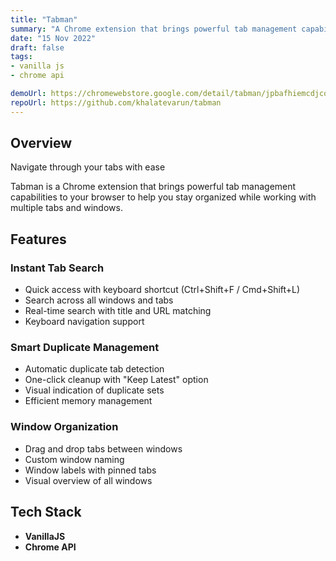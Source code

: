 ```yaml
---
title: "Tabman"
summary: "A Chrome extension that brings powerful tab management capabilities"
date: "15 Nov 2022"
draft: false
tags:
- vanilla js
- chrome api

demoUrl: https://chromewebstore.google.com/detail/tabman/jpbafhiemcdjcoccicadffhioiaomkcf
repoUrl: https://github.com/khalatevarun/tabman
---
```


## Overview

Navigate through your tabs with ease

Tabman is a Chrome extension that brings powerful tab management capabilities to your browser to help you stay organized while working with multiple tabs and windows.

## Features

### Instant Tab Search
- Quick access with keyboard shortcut (Ctrl+Shift+F / Cmd+Shift+L)
- Search across all windows and tabs
- Real-time search with title and URL matching
- Keyboard navigation support

### Smart Duplicate Management
- Automatic duplicate tab detection
- One-click cleanup with "Keep Latest" option
- Visual indication of duplicate sets
- Efficient memory management

### Window Organization
- Drag and drop tabs between windows
- Custom window naming
- Window labels with pinned tabs
- Visual overview of all windows

## Tech Stack

- **VanillaJS**
- **Chrome API**
